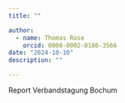 ```yaml
---
title: ""

author: 
  - name: Thomas Rose
    orcid: 0000-0002-8186-3566
date: "2024-10-10"
description: ""

---
```


Report Verbandstagung Bochum
